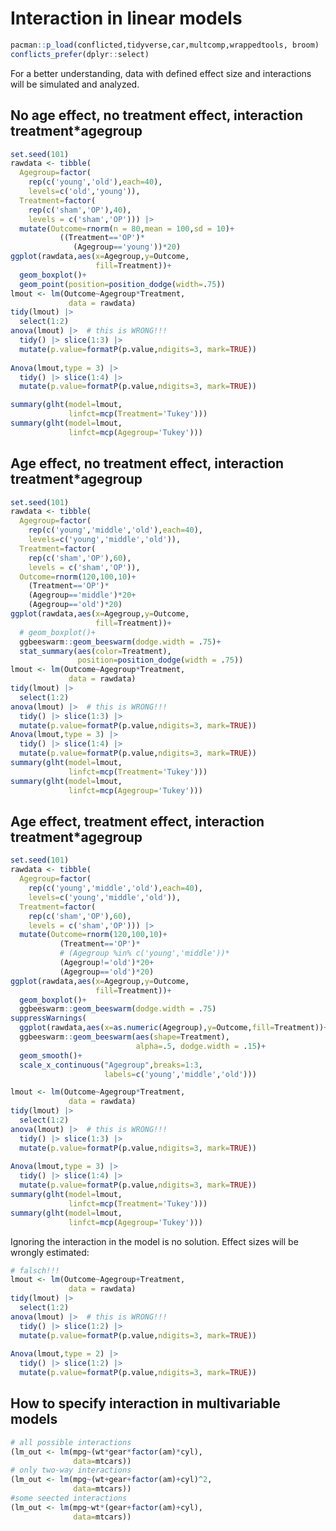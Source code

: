 # Interaction in linear models

```r
pacman::p_load(conflicted,tidyverse,car,multcomp,wrappedtools, broom)
conflicts_prefer(dplyr::select)
```

For a better understanding, data with defined effect size and interactions will be simulated and analyzed.

## No age effect, no treatment effect, interaction treatment\*agegroup

```r
set.seed(101)
rawdata <- tibble(
  Agegroup=factor(
    rep(c('young','old'),each=40),
    levels=c('old','young')),
  Treatment=factor(
    rep(c('sham','OP'),40),
    levels = c('sham','OP'))) |>
  mutate(Outcome=rnorm(n = 80,mean = 100,sd = 10)+
           ((Treatment=='OP')*
              (Agegroup=='young'))*20)
ggplot(rawdata,aes(x=Agegroup,y=Outcome,
                   fill=Treatment))+
  geom_boxplot()+
  geom_point(position=position_dodge(width=.75))
lmout <- lm(Outcome~Agegroup*Treatment,
             data = rawdata)
tidy(lmout) |> 
  select(1:2)
anova(lmout) |>  # this is WRONG!!!
  tidy() |> slice(1:3) |> 
  mutate(p.value=formatP(p.value,ndigits=3, mark=TRUE))
  
Anova(lmout,type = 3) |> 
  tidy() |> slice(1:4) |> 
  mutate(p.value=formatP(p.value,ndigits=3, mark=TRUE))

summary(glht(model=lmout,
             linfct=mcp(Treatment='Tukey')))
summary(glht(model=lmout,
             linfct=mcp(Agegroup='Tukey')))

```

\newpage

## Age effect, no treatment effect, interaction treatment\*agegroup

```r
set.seed(101)
rawdata <- tibble(
  Agegroup=factor(
    rep(c('young','middle','old'),each=40),
    levels=c('young','middle','old')),
  Treatment=factor(
    rep(c('sham','OP'),60),
    levels = c('sham','OP')),
  Outcome=rnorm(120,100,10)+
    (Treatment=='OP')*
    (Agegroup=='middle')*20+
    (Agegroup=='old')*20)
ggplot(rawdata,aes(x=Agegroup,y=Outcome,
                   fill=Treatment))+
  # geom_boxplot()+
  ggbeeswarm::geom_beeswarm(dodge.width = .75)+
  stat_summary(aes(color=Treatment),
               position=position_dodge(width = .75))
lmout <- lm(Outcome~Agegroup*Treatment,
             data = rawdata)
tidy(lmout) |> 
  select(1:2)
anova(lmout) |>  # this is WRONG!!!
  tidy() |> slice(1:3) |> 
  mutate(p.value=formatP(p.value,ndigits=3, mark=TRUE))
Anova(lmout,type = 3) |> 
  tidy() |> slice(1:4) |> 
  mutate(p.value=formatP(p.value,ndigits=3, mark=TRUE))
summary(glht(model=lmout,
             linfct=mcp(Treatment='Tukey')))
summary(glht(model=lmout,
             linfct=mcp(Agegroup='Tukey')))
```

\newpage

## Age effect, treatment effect, interaction treatment\*agegroup

```r
set.seed(101)
rawdata <- tibble(
  Agegroup=factor(
    rep(c('young','middle','old'),each=40),
    levels=c('young','middle','old')),
  Treatment=factor(
    rep(c('sham','OP'),60),
    levels = c('sham','OP'))) |>
  mutate(Outcome=rnorm(120,100,10)+
           (Treatment=='OP')*
           # (Agegroup %in% c('young','middle'))*
           (Agegroup!='old')*20+
           (Agegroup=='old')*20)
ggplot(rawdata,aes(x=Agegroup,y=Outcome,
                   fill=Treatment))+
  geom_boxplot()+
  ggbeeswarm::geom_beeswarm(dodge.width = .75)
suppressWarnings(
  ggplot(rawdata,aes(x=as.numeric(Agegroup),y=Outcome,fill=Treatment))+
  ggbeeswarm::geom_beeswarm(aes(shape=Treatment),
                            alpha=.5, dodge.width = .15)+
  geom_smooth()+
  scale_x_continuous("Agegroup",breaks=1:3,
                     labels=c('young','middle','old')))

lmout <- lm(Outcome~Agegroup*Treatment,
             data = rawdata)
tidy(lmout) |> 
  select(1:2)
anova(lmout) |>  # this is WRONG!!!
  tidy() |> slice(1:3) |> 
  mutate(p.value=formatP(p.value,ndigits=3, mark=TRUE))
  
Anova(lmout,type = 3) |> 
  tidy() |> slice(1:4) |> 
  mutate(p.value=formatP(p.value,ndigits=3, mark=TRUE))
summary(glht(model=lmout,
             linfct=mcp(Treatment='Tukey')))
summary(glht(model=lmout,
             linfct=mcp(Agegroup='Tukey')))
```

Ignoring the interaction in the model is no solution. Effect sizes will be wrongly estimated:

```r
# falsch!!!
lmout <- lm(Outcome~Agegroup+Treatment,
             data = rawdata)
tidy(lmout) |> 
  select(1:2)
anova(lmout) |>  # this is WRONG!!!
  tidy() |> slice(1:2) |> 
  mutate(p.value=formatP(p.value,ndigits=3, mark=TRUE))
  
Anova(lmout,type = 2) |> 
  tidy() |> slice(1:2) |> 
  mutate(p.value=formatP(p.value,ndigits=3, mark=TRUE))
```

\newpage

## How to specify interaction in multivariable models

```r
# all possible interactions
(lm_out <- lm(mpg~(wt*gear*factor(am)*cyl),
              data=mtcars))
# only two-way interactions
(lm_out <- lm(mpg~(wt+gear+factor(am)+cyl)^2,
              data=mtcars))
#some seected interactions
(lm_out <- lm(mpg~wt*(gear+factor(am)+cyl),
              data=mtcars))
```
